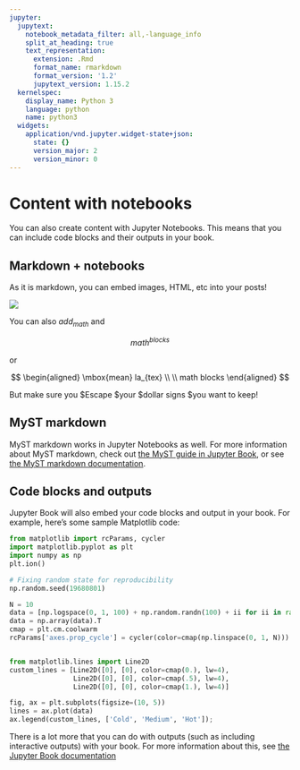 ```yaml
---
jupyter:
  jupytext:
    notebook_metadata_filter: all,-language_info
    split_at_heading: true
    text_representation:
      extension: .Rmd
      format_name: rmarkdown
      format_version: '1.2'
      jupytext_version: 1.15.2
  kernelspec:
    display_name: Python 3
    language: python
    name: python3
  widgets:
    application/vnd.jupyter.widget-state+json:
      state: {}
      version_major: 2
      version_minor: 0
---
```


<!-- #region -->
# Content with notebooks

You can also create content with Jupyter Notebooks. This means that you can include
code blocks and their outputs in your book.

## Markdown + notebooks

As it is markdown, you can embed images, HTML, etc into your posts!

![](https://myst-parser.readthedocs.io/en/latest/_static/logo-wide.svg)

You can also $add_{math}$ and

$$
math^{blocks}
$$

or

$$
\begin{aligned}
\mbox{mean} la_{tex} \\ \\
math blocks
\end{aligned}
$$

But make sure you \$Escape \$your \$dollar signs \$you want to keep!

## MyST markdown

MyST markdown works in Jupyter Notebooks as well. For more information about MyST markdown, check
out [the MyST guide in Jupyter Book](https://jupyterbook.org/content/myst.html),
or see [the MyST markdown documentation](https://myst-parser.readthedocs.io/en/latest/).

## Code blocks and outputs

Jupyter Book will also embed your code blocks and output in your book.
For example, here's some sample Matplotlib code:
<!-- #endregion -->

```python
from matplotlib import rcParams, cycler
import matplotlib.pyplot as plt
import numpy as np
plt.ion()
```

```python
# Fixing random state for reproducibility
np.random.seed(19680801)

N = 10
data = [np.logspace(0, 1, 100) + np.random.randn(100) + ii for ii in range(N)]
data = np.array(data).T
cmap = plt.cm.coolwarm
rcParams['axes.prop_cycle'] = cycler(color=cmap(np.linspace(0, 1, N)))


from matplotlib.lines import Line2D
custom_lines = [Line2D([0], [0], color=cmap(0.), lw=4),
                Line2D([0], [0], color=cmap(.5), lw=4),
                Line2D([0], [0], color=cmap(1.), lw=4)]

fig, ax = plt.subplots(figsize=(10, 5))
lines = ax.plot(data)
ax.legend(custom_lines, ['Cold', 'Medium', 'Hot']);
```

There is a lot more that you can do with outputs (such as including interactive outputs)
with your book. For more information about this, see [the Jupyter Book documentation](https://jupyterbook.org)
